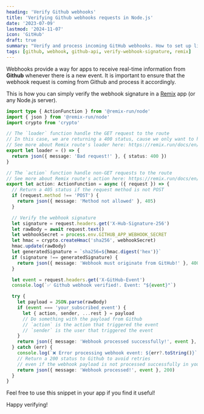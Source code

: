 ```yaml
---
heading: 'Verify Github webhooks'
title: 'Verifying Github webhooks requests in Node.js'
date: '2023-07-09'
lastmod: '2024-11-07'
icon: 'GitHub'
draft: true
summary: "Verify and process incoming GitHub webhooks. How to set up listeners, validate requests, and handle Github's webhook events."
tags: [github, webhook, github-api, verify-webhook-signature, remix]
---
```


Webhooks provide a way for apps to receive real-time information from **Github** whenever there is a new event.
It is important to ensure that the webhook request is coming from Github and process it accordingly.

This is how you can simply verify the webhook signature in a [Remix](https://remix.run) app (or any Node.js server).

```ts:github.ts showLineNumbers
import type { ActionFunction } from '@remix-run/node'
import { json } from '@remix-run/node'
import crypto from 'crypto'

// The `loader` function handle the GET request to the route
// In this case, we are returning a 400 status, cause we only want to handle POST requests only
// See more about Remix route's loader here: https://remix.run/docs/en/route/loader
export let loader = () => {
  return json({ message: 'Bad request!' }, { status: 400 })
}

// The `action` function handle non-GET requests to the route
// See more about Remix route's action here: https://remix.run/docs/en/route/action
export let action: ActionFunction = async ({ request }) => {
  // Return a 405 status if the request method is not POST
  if (request.method !== 'POST') {
    return json({ message: 'Method not allowed' }, 405)
  }

  // Verify the webhook signature
  let signature = request.headers.get('X-Hub-Signature-256')
  let rawBody = await request.text()
  let webhookSecret = process.env.GITHUB_APP_WEBHOOK_SECRET
  let hmac = crypto.createHmac('sha256', webhookSecret)
  hmac.update(rawBody)
  let generatedSignature = `sha256=${hmac.digest('hex')}`
  if (signature !== generatedSignature) {
    return json({ message: 'Webhook must originate from GitHub!' }, 400)
  }

  let event = request.headers.get('X-GitHub-Event')
  console.log(`✅ Github webhook verified!. Event: "${event}"`)

  try {
    let payload = JSON.parse(rawBody)
    if (event === 'your_subscribed_event') {
      let { action, sender, ...rest } = payload
      // Do something with the payload from Github
      // `action` is the action that triggered the event
      // `sender` is the user that triggered the event
    }
    return json({ message: 'Webhook processed successfully!', event }, 200)
  } catch (err) {
    console.log(`❌ Error processing webhook event: ${err?.toString()}`)
    // Return a 200 status to Github to avoid retries
    // even if the webhook payload is not processed successfully in your app
    return json({ message: 'Webhook processed!', event }, 200)
  }
}
```

Feel free to use this snippet in your app if you find it useful!

Happy verifying! <Twemoji emoji="clinking-beer-mugs" />
